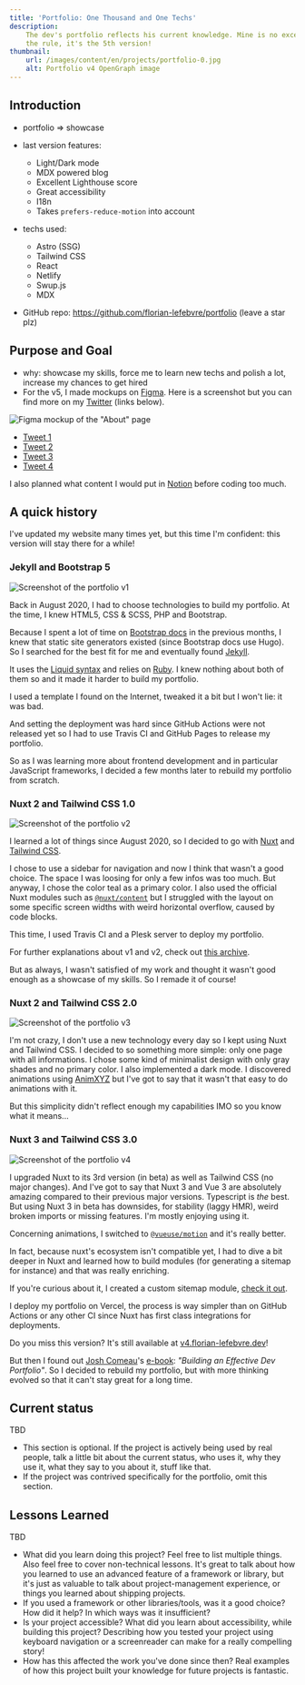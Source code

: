 ```yaml
---
title: 'Portfolio: One Thousand and One Techs'
description:
    The dev's portfolio reflects his current knowledge. Mine is no exception to
    the rule, it's the 5th version!
thumbnail:
    url: /images/content/en/projects/portfolio-0.jpg
    alt: Portfolio v4 OpenGraph image
---
```


## Introduction

-   portfolio => showcase
-   last version features:

    -   Light/Dark mode
    -   MDX powered blog
    -   Excellent Lighthouse score
    -   Great accessibility
    -   I18n
    -   Takes `prefers-reduce-motion` into account

-   techs used:
    -   Astro (SSG)
    -   Tailwind CSS
    -   React
    -   Netlify
    -   Swup.js
    -   MDX
-   GitHub repo: https://github.com/florian-lefebvre/portfolio (leave a star
    plz)

## Purpose and Goal

-   why: showcase my skills, force me to learn new techs and polish a lot,
    increase my chances to get hired
-   For the v5, I made mockups on [Figma](https://figma.com). Here is a
    screenshot but you can find more on my
    [Twitter](https://twitter.com/LfbvrFlo) (links below).

![Figma mockup of the "About" page](/images/content/en/projects/portfolio-1.png)

-   [Tweet 1](https://twitter.com/LfbvrFlo/status/1596097811480805376)
-   [Tweet 2](https://twitter.com/LfbvrFlo/status/1597347030929924096)
-   [Tweet 3](https://twitter.com/LfbvrFlo/status/1597616061339561984)
-   [Tweet 4](https://twitter.com/LfbvrFlo/status/1597892339321954304)

I also planned what content I would put in [Notion](https://notion.so) before
coding too much.

## A quick history

I've updated my website many times yet, but this time I'm confident: this
version will stay there for a while!

### Jekyll and Bootstrap 5

![Screenshot of the portfolio v1](/images/content/en/projects/portfolio-2.png)

Back in August 2020, I had to choose technologies to build my portfolio. At the
time, I knew HTML5, CSS & SCSS, PHP and Bootstrap.

Because I spent a lot of time on [Bootstrap docs](https://getbootstrap.com/docs)
in the previous months, I knew that static site generators existed (since
Bootstrap docs use Hugo). So I searched for the best fit for me and eventually
found [Jekyll](https://jekyllrb.com/).

It uses the [Liquid syntax](https://github.com/Shopify/liquid/wiki) and relies
on [Ruby](https://www.ruby-lang.org/). I knew nothing about both of them so and
it made it harder to build my portfolio.

I used a template I found on the Internet, tweaked it a bit but I won't lie: it
was bad.

And setting the deployment was hard since GitHub Actions were not released yet
so I had to use Travis CI and GitHub Pages to release my portfolio.

So as I was learning more about frontend development and in particular
JavaScript frameworks, I decided a few months later to rebuild my portfolio from
scratch.

### Nuxt 2 and Tailwind CSS 1.0

![Screenshot of the portfolio v2](/images/content/en/projects/portfolio-3.png)

I learned a lot of things since August 2020, so I decided to go with
[Nuxt](https://nuxtjs.org) and [Tailwind CSS](https://tailwindcss.com/).

I chose to use a sidebar for navigation and now I think that wasn't a good
choice. The space I was loosing for only a few infos was too much. But anyway, I
chose the color teal as a primary color. I also used the official Nuxt modules
such as [`@nuxt/content`](https://content.nuxtjs.org/) but I struggled with the
layout on some specific screen widths with weird horizontal overflow, caused by
code blocks.

This time, I used Travis CI and a Plesk server to deploy my portfolio.

For further explanations about v1 and v2, check out
[this archive](https://github.com/florian-lefebvre/portfolio/blob/v2_nuxtjs/content/work/2020-11-13-my-porfolio.md).

But as always, I wasn't satisfied of my work and thought it wasn't good enough
as a showcase of my skills. So I remade it of course!

### Nuxt 2 and Tailwind CSS 2.0

![Screenshot of the portfolio v3](/images/content/en/projects/portfolio-4.png)

I'm not crazy, I don't use a new technology every day so I kept using Nuxt and
Tailwind CSS. I decided to so something more simple: only one page with all
informations. I chose some kind of minimalist design with only gray shades and
no primary color. I also implemented a dark mode. I discovered animations using
[AnimXYZ](https://animxyz.com/) but I've got to say that it wasn't that easy to
do animations with it.

But this simplicity didn't reflect enough my capabilities IMO so you know what
it means...

### Nuxt 3 and Tailwind CSS 3.0

![Screenshot of the portfolio v4](/images/content/en/projects/portfolio-5.png)

I upgraded Nuxt to its 3rd version (in beta) as well as Tailwind CSS (no major
changes). And I've got to say that Nuxt 3 and Vue 3 are absolutely amazing
compared to their previous major versions. Typescript is _the_ best. But using
Nuxt 3 in beta has downsides, for stability (laggy HMR), weird broken imports or
missing features. I'm mostly enjoying using it.

Concerning animations, I switched to
[`@vueuse/motion`](https://motion.vueuse.org/) and it's really better.

In fact, because nuxt's ecosystem isn't compatible yet, I had to dive a bit
deeper in Nuxt and learned how to build modules (for generating a sitemap for
instance) and that was really enriching.

If you're curious about it, I created a custom sitemap module,
[check it out](https://github.com/florian-lefebvre/portfolio/blob/c513428dea912a19ffb684b8b571b08b8882158c/modules/sitemap.ts).

I deploy my portfolio on Vercel, the process is way simpler than on GitHub
Actions or any other CI since Nuxt has first class integrations for deployments.

<Alert>

Do you miss this version? It's still available at
[v4.florian-lefebvre.dev](https://v4.florian-lefebvre.dev)!

</Alert>

But then I found out [Josh Comeau](https://www.joshwcomeau.com/)'s
[e-book](https://www.joshwcomeau.com/effective-portfolio/): _"Building an
Effective Dev Portfolio"_. So I decided to rebuild my portfolio, but with more
thinking evolved so that it can't stay great for a long time.

## Current status

TBD

-   This section is optional. If the project is actively being used by real
    people, talk a little bit about the current status, who uses it, why they
    use it, what they say to you about it, stuff like that.
-   If the project was contrived specifically for the portfolio, omit this
    section.

## Lessons Learned

TBD

-   What did you learn doing this project? Feel free to list multiple things.
    Also feel free to cover non-technical lessons. It's great to talk about how
    you learned to use an advanced feature of a framework or library, but it's
    just as valuable to talk about project-management experience, or things you
    learned about shipping projects.
-   If you used a framework or other libraries/tools, was it a good choice? How
    did it help? In which ways was it insufficient?
-   Is your project accessible? What did you learn about accessibility, while
    building this project? Describing how you tested your project using keyboard
    navigation or a screenreader can make for a really compelling story!
-   How has this affected the work you've done since then? Real examples of how
    this project built your knowledge for future projects is fantastic.
